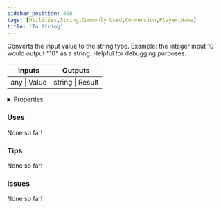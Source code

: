 ```yaml
---
sidebar_position: 828
tags: [Utilities,String,Commonly Used,Conversion,Player,Name]
title: 'To String'
---
```


Converts the input value to the string type. Example: the integer input 10 would output "10" as a string. Helpful for debugging purposes.



<IChip uuid="74e81edb-84bd-4e52-b2f3-a73a62a6b3aa"/>

<table><thead><tr><th>Inputs</th><th>Outputs</th></tr></thead><tbody><tr><td>any | Value</td><td>string | Result</td></tr></tbody></table>

<details>
  <summary>Properties</summary>
  <div>
    <div>
    <table>
      <tbody>
        <tr>
          <td>Is beta required?</td>
          <td>No</td>
        </tr>
        <tr>
          <td>Is chip a trolling risk?</td>
          <td>No</td>
        </tr>
        <tr>
          <td>Is chip a role assignment risk?</td>
          <td>No</td>
        </tr>
        <tr>
          <td>Chip UUID</td>
          <td>74e81edb-84bd-4e52-b2f3-a73a62a6b3aa</td>
        </tr>
        <tr>
          <td>Room availability</td>
          <td>Available everywhere</td>
        </tr>
      </tbody>
    </table>
    </div>
  </div>
</details>

### Uses

None so far!

### Tips

None so far!

### Issues

None so far!